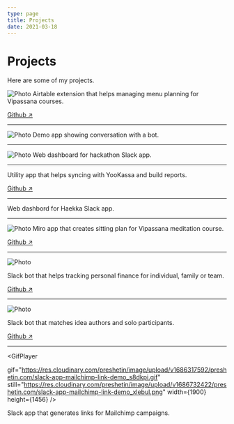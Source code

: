 ```yaml
---
type: page
title: Projects
date: 2021-03-18
---
```


# Projects

Here are some of my projects.


<Image
  src="https://res.cloudinary.com/preshetin/image/upload/v1686317600/preshetin.com/airtable-extension-meal-planner_wtunre.gif"
  alt="Photo"
  width={800}
  height={554}
  priority
  className="next-image"
/>
Airtable extension that helps managing menu planning for Vipassana courses.

[Github ↗](https://github.com/preshetin/menu-constructor)
<hr />

<Image
  src="https://res.cloudinary.com/preshetin/image/upload/v1686317595/preshetin.com/slack-app-conversation-demo_tag11q.gif"
  alt="Photo"
  width={800}
  height={598}
  priority
  className="next-image"
/>
Demo app showing conversation with a bot.

<hr />

<Image
  src="https://res.cloudinary.com/preshetin/image/upload/v1686317592/preshetin.com/web-dashboard-for-slack-app_dwchrb.gif"
  alt="Photo"
  width={800}
  height={706}
  className="next-image"
/>
Web dashboard for hackathon Slack app.

<hr />

<GifPlayer
  gif="https://res.cloudinary.com/preshetin/image/upload/v1686317592/preshetin.com/dhamma-bot-demo_lowukc.gif"
  still="https://res.cloudinary.com/preshetin/image/upload/v1686728698/preshetin.com/dhamma-bot-demo_akdntd.png"
  width={620}
  height={512}
/>

Utility app that helps syncing with YooKassa and build reports.

[Github ↗](https://github.com/ru-dhamma/donation-utils)

<hr />

<GifPlayer
  gif="https://res.cloudinary.com/preshetin/image/upload/v1686317592/preshetin.com/slack-dashboard-demo_vcqxea.gif"
  still="https://res.cloudinary.com/preshetin/image/upload/v1686733224/preshetin.com/slack-dashboard-demo_jtflrq.png"
  width={800}
  height={624}
/>

Web dashbord for Haekka Slack app.

<hr />




<Image
  src="https://res.cloudinary.com/preshetin/image/upload/v1686317597/preshetin.com/miro-app-sitting-plan_cpugqj.gif"
  alt="Photo"
  width={800}
  height={688}
  priority
  className="next-image"
/>
Miro app that creates sitting plan for Vipassana meditation course.

[Github ↗](https://github.com/preshetin/sitting-plan)
<hr />

<Image
  src="https://res.cloudinary.com/preshetin/image/upload/v1686317596/preshetin.com/slack-app-drebedengi_gvkbhx.gif"
  alt="Photo"
  width={668}
  height={782}
  priority
  className="next-image"
/>

Slack bot that helps tracking personal finance for individual, family or team.

[Github ↗](https://github.com/preshetin/drebedengi-slack)

<hr />
<Image
  src="https://res.cloudinary.com/preshetin/image/upload/v1686317595/preshetin.com/slack-app-hackathon-bot_sgr2km.gif"
  alt="Photo"
  width={772}
  height={800}
  priority
  className="next-image"
/>

Slack bot that matches idea authors and solo participants.

[Github ↗ ](https://github.com/preshetin/hackathon-slack-bot)

<hr />

<GifPlayer

  gif="https://res.cloudinary.com/preshetin/image/upload/v1686317592/preshetin.com/slack-app-mailchimp-link-demo_s8dkpi.gif"
  still="https://res.cloudinary.com/preshetin/image/upload/v1686732422/preshetin.com/slack-app-mailchimp-link-demo_xlebul.png"
  width={1900}
  height={1456}
/>

Slack app that generates links for Mailchimp campaigns.

